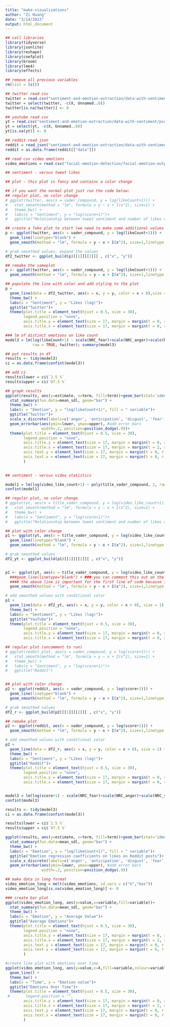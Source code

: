 ```yaml
---
title: "make-visualizations"
author: "Zi Huang"
date: "3/14/2023"
output: html_document
---
```


```r

## call libraries
library(tidyverse)
library(jsonlite)
library(reshape)
library(coefplot)
library(broom)
library(lme4)
library(effects)

## remove all previous variables
rm(list = ls())

## twitter read csv
twitter = read.csv("sentiment-and-emotion-extraction/data-with-sentiment/pschology-tweets-with-sentiment.csv")
twitter = select(twitter, -c(X, Unnamed..0))
twitter[is.na(twitter)] <- 0

## youtube read csv
yt = read.csv("sentiment-and-emotion-extraction/data-with-sentiment/pschology-youtube-with-sentiment.csv")
yt = select(yt, -c(X, Unnamed..0))
yt[is.na(yt)] <- 0

## reddit read json
reddit = read_json("sentiment-and-emotion-extraction/data-with-sentiment/psychology-reddit-1000-top-with-sentiment.json",simplifyVector = TRUE)
reddit = as.data.frame(reddit[["data"]])

## read csv video emotions
video_emotions = read.csv("facial-emotion-detection/facial-emotion-outputs/video-emotions-by-frame.csv")
```


```r

## sentiment - versus tweet likes

## plot - this plot is fancy and contains a color change

## if you want the normal plot just run the code below:
## regular plot, no color change
# ggplot(twitter, aes(x = vader_compound, y = log(likeCount+1))) + 
#   stat_smooth(method = "lm", formula = y ~ x + I(x^2), size=1) +
#   theme_bw() +
#   labs(x = "Sentiment", y = "log(score+1)")+
#   ggtitle("Relationship between tweet sentiment and number of likes on Tweets")

## create a fake plot to start (we need to make some additional values for the color change to happen)
p <- ggplot(twitter, aes(x = vader_compound, y = log(likeCount+1))) +
  geom_line(linetype="blank") + 
  geom_smooth(method = "lm", formula = y ~ x + I(x^2), size=1,linetype = "blank", n = 10000)

# grab smoothed values, expand the values 
df2_twitter <- ggplot_build(p)[[1]][[2]][ , c("x", "y")]

## remake the sameplot
p <- ggplot(twitter, aes(x = vader_compound, y = log(likeCount+1))) +
  geom_smooth(method = "lm", formula = y ~ x + I(x^2), size=1,linetype = "blank", n = 10000)

## populate the line with color and add styling to the plot
p +
  geom_line(data = df2_twitter, aes(x = x, y = y, color = x > 0),size = 1) +
  theme_bw() +
  labs(x = "Sentiment", y = "Likes (log)")+
  ggtitle("Twitter")+
  theme(plot.title = element_text(hjust = 0.5, size = 30),
        legend.position = "none",
        axis.title.y = element_text(size = 17, margin = margin(t = 0, r = 0, b = 0, l = 0)),
        axis.title.x = element_text(size = 17, margin = margin(t = 0, r = 0, b = 0, l = 0))) ;p

### lm of distinct emotions on like count
model3 = lm(log(likeCount+1) ~ scale(NRC_fear)+scale(NRC_anger)+scale(NRC_sadness)+scale(NRC_disgust)+                                                                    scale(NRC_trust)+scale(NRC_joy)+scale(NRC_anticipation)-1, 
            raw = TRUE, twitter); summary(model3)

## put results in df
results <- tidy(model3)
ci = as.data.frame(confint(model3))

## add ci
results$lower = ci$`2.5 %`
results$upper = ci$`97.5 %`

## graph results
ggplot(results, aes(y=estimate, x=term, fill=term))+geom_bar(stat='identity')+ 
  stat_summary(fun.data=mean_sdl, geom="bar") +
  theme_bw() +
  labs(x = "Emotion", y = "log(likeCount+1)", fill = " variable")+
  ggtitle("Twitter")+
  scale_x_discrete(labels=c('anger', 'anticipation', 'disgust', 'fear','joy','sadness','trust'))+theme(legend.position = "none")+ 
  geom_errorbar(aes(ymin=lower, ymax=upper), #add error bars 
                width=.2, position=position_dodge(.9))+
  theme(plot.title = element_text(hjust = 0.5, size = 30),
        legend.position = "none",
        axis.title.y = element_text(size = 17, margin = margin(t = 0, r = 1, b = 0, l = 0)),
        axis.title.x = element_text(size = 17, margin = margin(t = 2, r = 0, b = 0, l = 0)),
        axis.text.y = element_text(size = 17, margin = margin(t = 0, r = 0, b = 0, l = 0)),
        axis.text.x = element_text(size = 17, margin = margin(t = 0, r = 0, b = 0, l = 0)),
        ) 
 
```

```r
## sentiment - versus video statistics

model1 = lm(log(video_like_count+1) ~ poly(title_vader_compound, 2, raw = TRUE), yt); summary(model1)
confint(model1)

## regular plot, no color change
# ggplot(yt, aes(x = title_vader_compound, y = log(video_like_count+1))) + 
#   stat_smooth(method = "lm", formula = y ~ x + I(x^2), size=1) +
#   theme_bw() +
#   labs(x = "Sentiment", y = "log(score+1)")+
#   ggtitle("Relationship between tweet sentiment and number of likes on YouTube Videos")

## plot with color change
p1 <- ggplot(yt, aes(x = title_vader_compound, y = log(video_like_count+1))) +
  geom_line(linetype="blank") + 
  geom_smooth(method = "lm", formula = y ~ x + I(x^2), size=1,linetype = "blank", n = 10000) 

# grab smoothed values
df2_yt <- ggplot_build(p1)[[1]][[2]][ , c("x", "y")]


p1 <- ggplot(yt, aes(x = title_vader_compound, y = log(video_like_count+1))) +
  ###geom_line(linetype="blank") + ### you can comment this out on the second run of the code
  #### the above line is important for the first line of code because it does some kind of indexing when making df2 (which allows for the fake values to populate)
  geom_smooth(method = "lm", formula = y ~ x + I(x^2), size=1,linetype = "blank", n = 10000) 

# add smoothed values with conditional color
p1 +
  geom_line(data = df2_yt, aes(x = x, y = y, color = x > 0), size = 1) +
  theme_bw() +
  labs(x = "Sentiment", y = "Likes (log)")+
  ggtitle("YouTube")+
  theme(plot.title = element_text(hjust = 0.5, size = 30),
        legend.position = "none",
        axis.title.y = element_text(size = 17, margin = margin(t = 0, r = 0, b = 0, l = 0)),
        axis.title.x = element_text(size = 17, margin = margin(t = 0, r = 0, b = 0, l = 0)));p1


```

```r

## regular plot (uncomment to run)
# ggplot(reddit_plot, aes(x = vader_compound, y = log(score+1))) + 
#   stat_smooth(method = "lm", formula = y ~ x + I(x^2), size=1) +
#   theme_bw() +
#   labs(x = "Sentiment", y = "log(score+1)")+
#   ggtitle("Reddit")


## plot with color change
p2 <- ggplot(reddit, aes(x = vader_compound, y = log(score+1))) +
  geom_line(linetype="blank") + 
  geom_smooth(method = "lm", formula = y ~ x + I(x^2), size=1,linetype = "blank", n = 10000) 

# grab smoothed values
df2_r <- ggplot_build(p2)[[1]][[2]][ , c("x", "y")]

## remake plot
p2 <- ggplot(reddit, aes(x = vader_compound, y = log(score+1))) +
  geom_smooth(method = "lm", formula = y ~ x + I(x^2), size=1,linetype = "blank", n = 10000) 

# add smoothed values with conditional color
p2 +
  geom_line(data = df2_r, aes(x = x, y = y, color = x > 0), size = 1) +
  theme_bw() +
  labs(x = "Sentiment", y = "Likes (log)")+
  ggtitle("Reddit")+
  theme(plot.title = element_text(hjust = 0.5, size = 30),
        legend.position = "none",
        axis.title.y = element_text(size = 17, margin = margin(t = 0, r = 0, b = 0, l = 0)),
        axis.title.x = element_text(size = 17, margin = margin(t = 0, r = 0, b = 0, l = 0)));p2


model3 = lm(log(score+1) ~ scale(NRC_fear)+scale(NRC_anger)+scale(NRC_sadness)+scale(NRC_disgust)+                                                                    scale(NRC_trust)+scale(NRC_joy)+scale(NRC_anticipation)-1, reddit); summary(model3)
confint(model3)

results <- tidy(model3)
ci = as.data.frame(confint(model3))

results$lower = ci$`2.5 %`
results$upper = ci$`97.5 %`

ggplot(results, aes(y=estimate, x=term, fill=term))+geom_bar(stat='identity')+ 
  stat_summary(fun.data=mean_sdl, geom="bar") +
  theme_bw() +
  labs(x = "Emotion", y = "log(likeCount+1)", fill = " variable")+
  ggtitle("Emotion regression coefficients on likes on Reddit posts")+
  scale_x_discrete(labels=c('anger', 'anticipation', 'disgust', 'fear','joy','sadness','trust'))+theme(legend.position = "none")+ 
  geom_errorbar(aes(ymin=lower, ymax=upper), #add error bars 
                width=.2, position=position_dodge(.9))

```
```r

## make data in long format
video_emotion_long = melt(video_emotions, id.vars = c("X","box"))
video_emotion_long[is.na(video_emotion_long)] <- 0

### create bar plot
ggplot(video_emotion_long, aes(y=value,x=variable,fill=variable))+ 
  stat_summary(fun.data=mean_sdl, geom="bar") +
  theme_bw() +
  labs(x = "Emotion", y = "Average Value")+
  ggtitle("Average Emotions")+
  theme(plot.title = element_text(hjust = 0.5, size = 30),
        legend.position = "none",
        axis.title.y = element_text(size = 17, margin = margin(t = 0, r = 1, b = 0, l = 0)),
        axis.title.x = element_text(size = 17, margin = margin(t = 2, r = 0, b = 0, l = 0)),
        axis.text.y = element_text(size = 17, margin = margin(t = 0, r = 0, b = 0, l = 0)),
        axis.text.x = element_text(size = 17, margin = margin(t = 0, r = 0, b = 0, l = 0)),
        ) 

#create line plot with emotions over time
ggplot(video_emotion_long, aes(y=value,x=X,fill=variable,colour=variable))+ 
  geom_line() +
  theme_bw() +
  labs(x = "Time", y = "Emotion value")+
  ggtitle("Emotions Over Time")+
  theme(plot.title = element_text(hjust = 0.5, size = 30),
 #       legend.position = "",
        axis.title.y = element_text(size = 17, margin = margin(t = 0, r = 1, b = 0, l = 0)),
        axis.title.x = element_text(size = 17, margin = margin(t = 2, r = 0, b = 0, l = 0)),
        axis.text.y = element_text(size = 17, margin = margin(t = 0, r = 0, b = 0, l = 0)),
        axis.text.x = element_text(size = 17, margin = margin(t = 0, r = 0, b = 0, l = 0)),
        ) 
```

